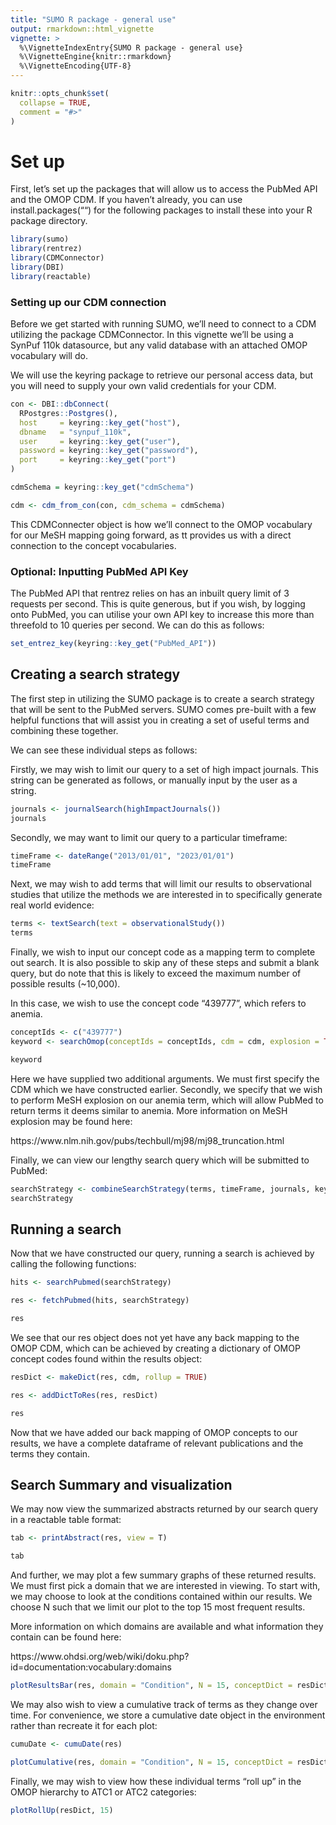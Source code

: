 ```yaml
---
title: "SUMO R package - general use"
output: rmarkdown::html_vignette
vignette: >
  %\VignetteIndexEntry{SUMO R package - general use}
  %\VignetteEngine{knitr::rmarkdown}
  %\VignetteEncoding{UTF-8}
---
```


```r
knitr::opts_chunk$set(
  collapse = TRUE,
  comment = "#>"
)
```

# Set up

First, let's set up the packages that will allow us to access the PubMed API and the OMOP CDM. If you haven't already, you can use install.packages("") for the following packages to install these into your R package directory.    

```r
library(sumo)
library(rentrez)
library(CDMConnector)
library(DBI)
library(reactable)
```

### Setting up our CDM connection

Before we get started with running SUMO, we'll need to connect to a CDM utilizing the package CDMConnector. In this vignette we'll be using a SynPuf 110k datasource, but any valid database with an attached OMOP vocabulary will do.

We will use the keyring package to retrieve our personal access data, but you will need to supply your own valid credentials for your CDM.

```r
con <- DBI::dbConnect(
  RPostgres::Postgres(),
  host     = keyring::key_get("host"),
  dbname   = "synpuf_110k",
  user     = keyring::key_get("user"),
  password = keyring::key_get("password"),
  port     = keyring::key_get("port")
)

cdmSchema = keyring::key_get("cdmSchema")

cdm <- cdm_from_con(con, cdm_schema = cdmSchema)

```


This CDMConnecter object is how we'll connect to the OMOP vocabulary for our MeSH mapping going forward, as tt provides us with a direct connection to the concept vocabularies.

### Optional: Inputting PubMed API Key

The PubMed API that rentrez relies on has an inbuilt query limit of 3 requests per second. This is quite generous, but if you wish, by logging onto PubMed, you can utilise your own API key to increase this more than threefold to 10 queries per second. We can do this as follows:

```r
set_entrez_key(keyring::key_get("PubMed_API"))

```

## Creating a search strategy

The first step in utilizing the SUMO package is to create a search strategy that will be sent to the PubMed servers. SUMO comes pre-built with a few helpful functions that will assist you in creating a set of useful terms and combining these together.

We can see these individual steps as follows:

Firstly, we may wish to limit our query to a set of high impact journals. This string can be generated as follows, or manually input by the user as a string.

```r
journals <- journalSearch(highImpactJournals())
journals

```

Secondly, we may want to limit our query to a particular timeframe:

```r
timeFrame <- dateRange("2013/01/01", "2023/01/01")
timeFrame

```

Next, we may wish to add terms that will limit our results to observational studies that utilize the methods we are interested in to specifically generate real world evidence:

```r
terms <- textSearch(text = observationalStudy())
terms

```

Finally, we wish to input our concept code as a mapping term to complete out search. It is also possible to skip any of these steps and submit a blank query, but do note that this is likely to exceed the maximum number of possible results (~10,000).

In this case, we wish to use the concept code "439777", which refers to anemia.

```r
conceptIds <- c("439777")
keyword <- searchOmop(conceptIds = conceptIds, cdm = cdm, explosion = TRUE)

keyword

```

Here we have supplied two additional arguments. We must first specify the CDM which we have constructed earlier. Secondly, we specify that we wish to perform MeSH explosion on our anemia term, which will allow PubMed to return terms it deems similar to anemia. More information on MeSH explosion may be found here:

https://www.nlm.nih.gov/pubs/techbull/mj98/mj98_truncation.html

Finally, we can view our lengthy search query which will be submitted to PubMed:

```r
searchStrategy <- combineSearchStrategy(terms, timeFrame, journals, keyword)
searchStrategy

```

## Running a search

Now that we have constructed our query, running a search is achieved by calling the following functions:

```r
hits <- searchPubmed(searchStrategy)

res <- fetchPubmed(hits, searchStrategy)

res
```

We see that our res object does not yet have any back mapping to the OMOP CDM, which can be achieved by creating a dictionary of OMOP concept codes found within the results object:

```r
resDict <- makeDict(res, cdm, rollup = TRUE)

res <- addDictToRes(res, resDict)

res
```

Now that we have added our back mapping of OMOP concepts to our results, we have a complete dataframe of relevant publications and the terms they contain.


## Search Summary and visualization

We may now view the summarized abstracts returned by our search query in a reactable table format:

```r
tab <- printAbstract(res, view = T)

tab
```

And further, we may plot a few summary graphs of these returned results. We must first pick a domain that we are interested in viewing. To start with, we may choose to look at the conditions contained within our results. We choose N such that we limit our plot to the top 15 most frequent results.

More information on which domains are available and what information they contain can be found here:

https://www.ohdsi.org/web/wiki/doku.php?id=documentation:vocabulary:domains


```r
plotResultsBar(res, domain = "Condition", N = 15, conceptDict = resDict)
```

We may also wish to view a cumulative track of terms as they change over time. For convenience, we store a cumulative date object in the environment rather than recreate it for each plot:

```r

cumuDate <- cumuDate(res)

plotCumulative(res, domain = "Condition", N = 15, conceptDict = resDict, cumuDate)

```

Finally, we may wish to view how these individual terms "roll up" in the OMOP hierarchy to ATC1 or ATC2 categories:

```r
plotRollUp(resDict, 15)
```

